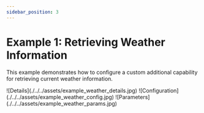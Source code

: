 ```yaml
---
sidebar_position: 3
---
```



# Example 1: Retrieving Weather Information

This example demonstrates how to configure a custom additional capability for retrieving current weather information.



<Tabs>
<TabItem value="Details" label="Details" default>
![Details](./../../assets/example_weather_details.jpg)
</TabItem>
<TabItem value="Configuration" label="Configuration">
![Configuration](./../../assets/example_weather_config.jpg)
</TabItem>
<TabItem value="Parameters" label="Parameters">
![Parameters](./../../assets/example_weather_params.jpg)
</TabItem>
</Tabs>
